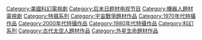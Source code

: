 {{Commons cat|Battlestar Galactica}}

{{DEFAULTSORT:Battlestar Galactica}}
[[Category:美國科幻電視劇|Category:美國科幻電視劇]]
[[Category:后末日题材电视节目|Category:后末日题材电视节目]]
[[Category:機器人題材電視劇|Category:機器人題材電視劇]][[Category:特摄系列|Category:特摄系列]]
[[Category:宇宙戰爭題材作品|Category:宇宙戰爭題材作品]][[Category:1970年代特攝作品|Category:1970年代特攝作品]]
[[Category:2000年代特攝作品|Category:2000年代特攝作品]][[Category:1980年代特攝作品|Category:1980年代特攝作品]]
[[Category:科幻系列|Category:科幻系列]]
[[Category:古代太空人題材作品|Category:古代太空人題材作品]]
[[Category:外星生命題材作品|Category:外星生命題材作品]]
